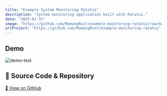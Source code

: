 ```yaml
---
title: "Example System Monitoring Ratatui"
description: "System monitoring application built with Ratatui."
date: "2025-01-31"
image: "https://github.com/MamangRust/example-monitoring-ratatui/raw/main/image/example.png?raw=true"
urlProject: "https://github.com/MamangRust/example-monitoring-ratatui"
---
```


## Demo

<img src="https://github.com/MamangRust/example-monitoring-ratatui/raw/main/image/example.png?raw=true" alt="demo-test" />



## 🔗 Source Code & Repository
[📌 View on GitHub](https://github.com/MamangRust/example-monitoring-ratatui)
